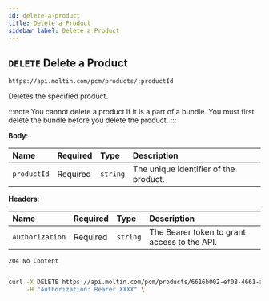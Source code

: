 ```yaml
---
id: delete-a-product
title: Delete a Product
sidebar_label: Delete a Product
---
```


## `DELETE` Delete a Product

```http
https://api.moltin.com/pcm/products/:productId
```

Deletes the specified product.

:::note
You cannot delete a product if it is a part of a bundle. You must first delete the bundle before you delete the product.
:::

<!--DOCUSAURUS_CODE_TABS-->

<!-- Request -->

**Body**:

| Name | Required | Type | Description |
| :--- | :--- | :--- | :--- |
| `productId` | Required | `string` | The unique identifier of the product. |

**Headers**:

| Name | Required | Type | Description |
| :--- | :--- | :--- | :--- |
| `Authorization` | Required | `string` | The Bearer token to grant access to the API. |

<!-- Response -->

`204 No Content`

```json

```

<!--END_DOCUSAURUS_CODE_TABS-->

<!--DOCUSAURUS_CODE_TABS-->

<!--cURL-->

```bash
curl -X DELETE https://api.moltin.com/pcm/products/6616b002-ef08-4661-a969-5278344dcf67 \
     -H "Authorization: Bearer XXXX" \
```

<!--END_DOCUSAURUS_CODE_TABS-->
